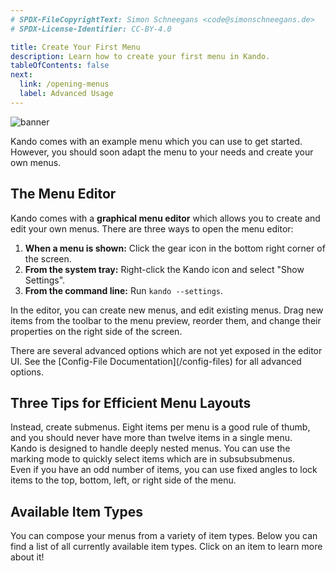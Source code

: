 ```yaml
---
# SPDX-FileCopyrightText: Simon Schneegans <code@simonschneegans.de>
# SPDX-License-Identifier: CC-BY-4.0

title: Create Your First Menu
description: Learn how to create your first menu in Kando.
tableOfContents: false
next:
  link: /opening-menus
  label: Advanced Usage
---
```



![banner](../../assets/banner01.png)

<Intro>
Kando comes with an example menu which you can use to get started.
However, you should soon adapt the menu to your needs and create your own menus.
</Intro>

## <Icon name="solar:settings-bold-duotone" class="inline-icon" /> The Menu Editor

Kando comes with a **graphical menu editor** which allows you to create and edit your own menus.
There are three ways to open the menu editor:

1. **When a menu is shown:** Click the gear icon in the bottom right corner of the screen.
2. **From the system tray:** Right-click the Kando icon and select "Show Settings".
3. **From the command line:** Run `kando --settings`.

In the editor, you can create new menus, and edit existing menus.
Drag new items from the toolbar to the menu preview, reorder them, and change their properties on the right side of the screen.

<Aside type="note">
There are several advanced options which are not yet exposed in the editor UI. See the [Config-File Documentation](/config-files) for all advanced options.
</Aside>


## Three Tips for Efficient Menu Layouts

<Aside type="tip" title="Avoid too many items in a single menu!">
Instead, create submenus. Eight items per menu is a good rule of thumb, and you should never have more than twelve items in a single menu.
</Aside>

<Aside type="tip" title="Deeply nested menus are not a problem!">
Kando is designed to handle deeply nested menus. You can use the marking mode to quickly select items which are in subsubsubmenus.
</Aside>

<Aside type="tip" title="Use the fixed-angle locks to create a clean layout!">
Even if you have an odd number of items, you can use fixed angles to lock items to the top, bottom, left, or right side of the menu.
</Aside>

## Available Item Types

You can compose your menus from a variety of item types.
Below you can find a list of all currently available item types.
Click on an item to learn more about it!

<LinkCard title="Open URI" description='Can be used to open files, websites, and more.' href="/item-open-uri"/>
<LinkCard title="Paste Text" description='Can be used to paste text into the current application.' href="/item-paste-text"/>
<LinkCard title="Run Command" description='Can be used to open applications or run shell commands.' href="/item-run-command"/>
<LinkCard title="Simulate Hotkey" description='Can be used to simulate keyboard shortcuts.' href="/item-simulate-hotkey"/>
<LinkCard title="Simulate Macro" description='Can be used to simulate a complex sequence of keyboard shortcuts.' href="/item-simulate-macro"/>
<LinkCard title="Submenu" description='Can be used to create nested menus.' href="/item-submenu"/>
